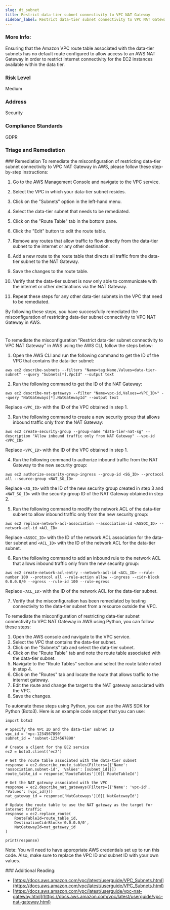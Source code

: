 ```yaml
---
slug: dt_subnet
title: Restrict data-tier subnet connectivity to VPC NAT Gateway
sidebar_label: Restrict data-tier subnet connectivity to VPC NAT Gateway
---
```


### More Info:

Ensuring that the Amazon VPC route table associated with the data-tier subnets has no default route configured to allow access to an AWS NAT Gateway in order to restrict Internet connectivity for the EC2 instances available within the data tier.

### Risk Level

Medium

### Address

Security

### Compliance Standards

GDPR


### Triage and Remediation
<Tabs>
<Tab title='Remediation'>
### Remediation

<AccordionGroup>
<Accordion title='Using Console' defaultOpen='true'>
To remediate the misconfiguration of restricting data-tier subnet connectivity to VPC NAT Gateway in AWS, please follow these step-by-step instructions:

1. Go to the AWS Management Console and navigate to the VPC service.

2. Select the VPC in which your data-tier subnet resides.

3. Click on the "Subnets" option in the left-hand menu.

4. Select the data-tier subnet that needs to be remediated.

5. Click on the "Route Table" tab in the bottom pane.

6. Click the "Edit" button to edit the route table.

7. Remove any routes that allow traffic to flow directly from the data-tier subnet to the internet or any other destination.

8. Add a new route to the route table that directs all traffic from the data-tier subnet to the NAT Gateway.

9. Save the changes to the route table.

10. Verify that the data-tier subnet is now only able to communicate with the internet or other destinations via the NAT Gateway.

11. Repeat these steps for any other data-tier subnets in the VPC that need to be remediated.

By following these steps, you have successfully remediated the misconfiguration of restricting data-tier subnet connectivity to VPC NAT Gateway in AWS.

#
</Accordion>

<Accordion title='Using CLI'>
To remediate the misconfiguration "Restrict data-tier subnet connectivity to VPC NAT Gateway" in AWS using the AWS CLI, follow the steps below:

1. Open the AWS CLI and run the following command to get the ID of the VPC that contains the data-tier subnet:

```
aws ec2 describe-subnets --filters "Name=tag:Name,Values=data-tier-subnet" --query "Subnets[*].VpcId" --output text
```

2. Run the following command to get the ID of the NAT Gateway:

```
aws ec2 describe-nat-gateways --filter "Name=vpc-id,Values=<VPC_ID>" --query "NatGateways[*].NatGatewayId" --output text
```

Replace `<VPC_ID>` with the ID of the VPC obtained in step 1.

3. Run the following command to create a new security group that allows inbound traffic only from the NAT Gateway:

```
aws ec2 create-security-group --group-name "data-tier-nat-sg" --description "Allow inbound traffic only from NAT Gateway" --vpc-id <VPC_ID>
```

Replace `<VPC_ID>` with the ID of the VPC obtained in step 1.

4. Run the following command to authorize inbound traffic from the NAT Gateway to the new security group:

```
aws ec2 authorize-security-group-ingress --group-id <SG_ID> --protocol all --source-group <NAT_SG_ID>
```

Replace `<SG_ID>` with the ID of the new security group created in step 3 and `<NAT_SG_ID>` with the security group ID of the NAT Gateway obtained in step 2.

5. Run the following command to modify the network ACL of the data-tier subnet to allow inbound traffic only from the new security group:

```
aws ec2 replace-network-acl-association --association-id <ASSOC_ID> --network-acl-id <ACL_ID>
```

Replace `<ASSOC_ID>` with the ID of the network ACL association for the data-tier subnet and `<ACL_ID>` with the ID of the network ACL for the data-tier subnet.

6. Run the following command to add an inbound rule to the network ACL that allows inbound traffic only from the new security group:

```
aws ec2 create-network-acl-entry --network-acl-id <ACL_ID> --rule-number 100 --protocol all --rule-action allow --ingress --cidr-block 0.0.0.0/0 --egress --rule-id 100 --rule-egress
```

Replace `<ACL_ID>` with the ID of the network ACL for the data-tier subnet.

7. Verify that the misconfiguration has been remediated by testing connectivity to the data-tier subnet from a resource outside the VPC.
</Accordion>

<Accordion title='Using Python'>
To remediate the misconfiguration of restricting data-tier subnet connectivity to VPC NAT Gateway in AWS using Python, you can follow these steps:

1. Open the AWS console and navigate to the VPC service.
2. Select the VPC that contains the data-tier subnet.
3. Click on the "Subnets" tab and select the data-tier subnet.
4. Click on the "Route Table" tab and note the route table associated with the data-tier subnet.
5. Navigate to the "Route Tables" section and select the route table noted in step 4.
6. Click on the "Routes" tab and locate the route that allows traffic to the internet gateway.
7. Edit the route and change the target to the NAT gateway associated with the VPC.
8. Save the changes.

To automate these steps using Python, you can use the AWS SDK for Python (Boto3). Here is an example code snippet that you can use:

```
import boto3

# Specify the VPC ID and the data-tier subnet ID
vpc_id = 'vpc-1234567890'
subnet_id = 'subnet-1234567890'

# Create a client for the EC2 service
ec2 = boto3.client('ec2')

# Get the route table associated with the data-tier subnet
response = ec2.describe_route_tables(Filters=[{'Name': 'association.subnet-id', 'Values': [subnet_id]}])
route_table_id = response['RouteTables'][0]['RouteTableId']

# Get the NAT gateway associated with the VPC
response = ec2.describe_nat_gateways(Filters=[{'Name': 'vpc-id', 'Values': [vpc_id]}])
nat_gateway_id = response['NatGateways'][0]['NatGatewayId']

# Update the route table to use the NAT gateway as the target for internet traffic
response = ec2.replace_route(
    RouteTableId=route_table_id,
    DestinationCidrBlock='0.0.0.0/0',
    NatGatewayId=nat_gateway_id
)

print(response)
```

Note: You will need to have appropriate AWS credentials set up to run this code. Also, make sure to replace the VPC ID and subnet ID with your own values.
</Accordion>

</AccordionGroup>
</Tab>
</Tabs>
### Additional Reading:

- [https://docs.aws.amazon.com/vpc/latest/userguide/VPC_Subnets.html](https://docs.aws.amazon.com/vpc/latest/userguide/VPC_Subnets.html) 
- [https://docs.aws.amazon.com/vpc/latest/userguide/vpc-nat-gateway.html](https://docs.aws.amazon.com/vpc/latest/userguide/vpc-nat-gateway.html) 

